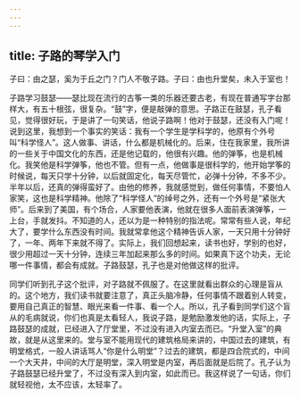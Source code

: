 ```yaml
---
---
---
```

title: 子路的琴学入门
---




子曰：由之瑟，奚为于丘之门？门人不敬子路。子曰：由也升堂矣，未入于室也！

子路学习鼓瑟——瑟比现在流行的古筝一类的乐器还要古老，有现在普通写字台那样大，有五十根弦，很复杂。“鼓”字，便是敲弹的意思。子路正在鼓瑟，孔子看见，觉得很好玩，于是讲了一句笑话，他说子路啊！他对于鼓瑟，还没有入门呢！说到这里，我想到一个事实的笑话：我有一个学生是学科学的，他原有个外号叫“科学怪人”。这人做事、讲话，什么都是机械化的。后来，住在我家里，我所讲的一些关于中国文化的东西，还是他记载的，他很有兴趣。他的弹筝，也是机械化。我笑他是科学弹筝，他也不管。但有一点，他做事是很科学的，他开始学筝的时候说，每天只学十分钟，以后就固定化，每天尽管忙，必弹十分钟，不多不少。半年以后，还真的弹得蛮好了。由他的修养，我就感觉到，做任何事情，不要怕人家笑，这也是科学精神。他除了“科学怪人”的绰号之外，还有一个外号是“紧张大师”。后来到了美国，有个场合，人家要他表演，他就在很多人面前表演弹筝，一上台，手就发抖。不知道的人，还以为是一种特别的指法呢。常常有些人说，年纪大了，要学什么东西没有时间。我就常拿他这个精神告诉人家，一天只用十分钟好了，一年、两年下来就不得了。实际上，我们回想起来，读书也好，学别的也好，很少用超过一天十分钟，连续三年加起来那么多的时间。如果真下这个功夫，无论哪一件事情，都会有成就。子路鼓瑟，孔子也是对他做这样的批评。

同学们听到孔子这个批评，对子路就不佩服了。在这里就看出群众的心理是盲从的。这个地方，我们读书就要注意了，真正头脑冷静，任何事情不跟着别人转变，要用自己真正的智慧、眼光来看一件事、看一个人。所以，孔子看到同学们这个盲从的毛病就说，你们也真是太看轻人，我说子路，是勉励激发他的话，实际上，子路鼓瑟的成就，已经进入了厅堂里，不过没有进入内室去而已。“升堂入室”的典故，就是从这里来的。堂与室不能用现代的建筑格局来讲的，中国过去的建筑，有明堂格式，一般人讲话骂人“你是什么明堂”？过去的建筑，都是四合院式的，中间一个大天井，中间的大厅是明堂，深入明堂是内室，再后面就是后院了。孔子认为子路鼓瑟已经升堂了，不过没有深入到内室，如此而已。我这样说了一句话，你们就轻视他，太不应该，太轻率了。